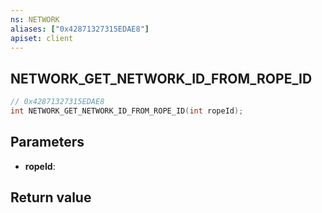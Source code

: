```yaml
---
ns: NETWORK
aliases: ["0x42871327315EDAE8"]
apiset: client
---
```

## NETWORK_GET_NETWORK_ID_FROM_ROPE_ID

```c
// 0x42871327315EDAE8
int NETWORK_GET_NETWORK_ID_FROM_ROPE_ID(int ropeId);
```


## Parameters
* **ropeId**:

## Return value